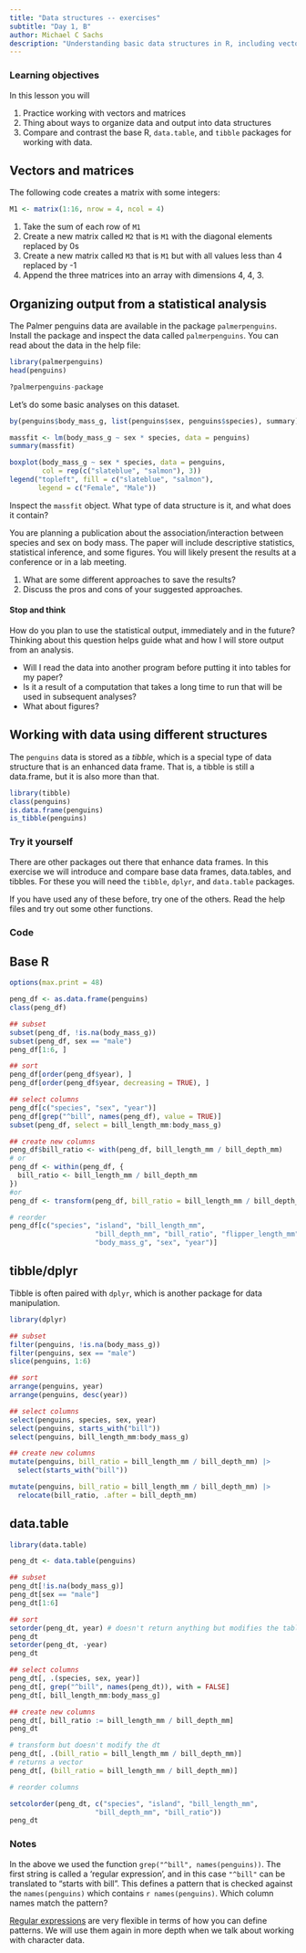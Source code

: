 ```yaml
---
title: "Data structures -- exercises"
subtitle: "Day 1, B"
author: Michael C Sachs
description: "Understanding basic data structures in R, including vectors, arrays, lists, and data frames"
---
```



### Learning objectives {.alert .alert-success}

In this lesson you will 

1. Practice working with vectors and matrices
2. Thing about ways to organize data and output into data structures
3. Compare and contrast the base R, `data.table`, and `tibble` packages for working with data. 

## Vectors and matrices

The following code creates a matrix with some integers: 

```r
M1 <- matrix(1:16, nrow = 4, ncol = 4)
```

1. Take the sum of each row of `M1`
2. Create a new matrix called `M2` that is `M1` with the diagonal elements replaced by 0s
3. Create a new matrix called `M3` that is `M1` but with all values less than 4 replaced by -1
4. Append the three matrices into an array with dimensions 4, 4, 3. 


## Organizing output from a statistical analysis

The Palmer penguins data are available in the package `palmerpenguins`. Install the package and inspect the data called `palmerpenguins`. You can read about the data in the help file: 

```r
library(palmerpenguins)
head(penguins)

?palmerpenguins-package
```

Let's do some basic analyses on this dataset. 


```r
by(penguins$body_mass_g, list(penguins$sex, penguins$species), summary)

massfit <- lm(body_mass_g ~ sex * species, data = penguins)
summary(massfit)

boxplot(body_mass_g ~ sex * species, data = penguins, 
        col = rep(c("slateblue", "salmon"), 3))
legend("topleft", fill = c("slateblue", "salmon"), 
       legend = c("Female", "Male"))
```


Inspect the `massfit` object. What type of data structure is it, and what does it contain? 

You are planning a publication about the association/interaction between species and sex on body mass. The paper will include descriptive statistics, statistical inference, and some figures. You will likely present the results at a conference or in a lab meeting. 


1. What are some different approaches to save the results? 
2. Discuss the pros and cons of your suggested approaches. 


#### Stop and think {.alert .alert-info}

How do you plan to use the statistical output, immediately and in the future? Thinking about this question helps guide what and how I will store output from an analysis. 

- Will I read the data into another program before putting it into tables for my paper? 
- Is it a result of a computation that takes a long time to run that will be used in subsequent analyses? 
- What about figures? 


## Working with data using different structures

The `penguins` data is stored as a _tibble_, which is a special type of data structure that is an enhanced data frame. That is, a tibble is still a data.frame, but it is also more than that. 

```r
library(tibble)
class(penguins) 
is.data.frame(penguins)
is_tibble(penguins)
```


### Try it yourself {.alert .alert-warning}

There are other packages out there that enhance data frames. In this exercise we will introduce and compare base data frames, data.tables, and tibbles. For these you will need the `tibble`, `dplyr`, and `data.table` packages. 

If you have used any of these before, try one of the others. Read the help files and try out some other functions. 



### Code


::: {.panel-tabset}
## Base R
  
```r
options(max.print = 48)

peng_df <- as.data.frame(penguins)
class(peng_df)

## subset
subset(peng_df, !is.na(body_mass_g))
subset(peng_df, sex == "male")
peng_df[1:6, ]

## sort
peng_df[order(peng_df$year), ]
peng_df[order(peng_df$year, decreasing = TRUE), ]

## select columns
peng_df[c("species", "sex", "year")]
peng_df[grep("^bill", names(peng_df), value = TRUE)]
subset(peng_df, select = bill_length_mm:body_mass_g)

## create new columns
peng_df$bill_ratio <- with(peng_df, bill_length_mm / bill_depth_mm)
# or
peng_df <- within(peng_df, {
  bill_ratio <- bill_length_mm / bill_depth_mm
})
#or
peng_df <- transform(peng_df, bill_ratio = bill_length_mm / bill_depth_mm)

# reorder
peng_df[c("species", "island", "bill_length_mm", 
                     "bill_depth_mm", "bill_ratio", "flipper_length_mm", 
                     "body_mass_g", "sex", "year")]

```
  
  
## tibble/dplyr
  
Tibble is often paired with `dplyr`, which is another package for data manipulation. 
  
```r
library(dplyr)

## subset
filter(penguins, !is.na(body_mass_g))
filter(penguins, sex == "male")
slice(penguins, 1:6)

## sort
arrange(penguins, year)
arrange(penguins, desc(year))

## select columns
select(penguins, species, sex, year)
select(penguins, starts_with("bill"))
select(penguins, bill_length_mm:body_mass_g)

## create new columns
mutate(penguins, bill_ratio = bill_length_mm / bill_depth_mm) |>
  select(starts_with("bill"))

mutate(penguins, bill_ratio = bill_length_mm / bill_depth_mm) |>
  relocate(bill_ratio, .after = bill_depth_mm)
```
  
  
## data.table


```r
library(data.table)

peng_dt <- data.table(penguins)

## subset
peng_dt[!is.na(body_mass_g)]
peng_dt[sex == "male"]
peng_dt[1:6]

## sort
setorder(peng_dt, year) # doesn't return anything but modifies the table
peng_dt
setorder(peng_dt, -year)
peng_dt

## select columns
peng_dt[, .(species, sex, year)]
peng_dt[, grep("^bill", names(peng_dt)), with = FALSE]
peng_dt[, bill_length_mm:body_mass_g]

## create new columns
peng_dt[, bill_ratio := bill_length_mm / bill_depth_mm]
peng_dt

# transform but doesn't modify the dt
peng_dt[, .(bill_ratio = bill_length_mm / bill_depth_mm)]
# returns a vector
peng_dt[, (bill_ratio = bill_length_mm / bill_depth_mm)]

# reorder columns

setcolorder(peng_dt, c("species", "island", "bill_length_mm", 
                     "bill_depth_mm", "bill_ratio"))
peng_dt
```

:::


### Notes

In the above we used the function `grep("^bill", names(penguins))`. The first string is called a 'regular expression', and in this case `"^bill"` can be translated to "starts with bill". This defines a pattern that is checked against the `names(penguins)` which contains `r names(penguins)`. Which column names match the pattern? 

[Regular expressions](https://stat.ethz.ch/R-manual/R-patched/library/base/html/regex.html) are very flexible in terms of how you can define patterns. We will use them again in more depth when we talk about working with character data. 